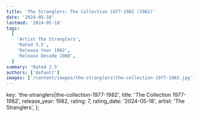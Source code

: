 ```yaml
---
title: 'The Stranglers: The Collection 1977-1982 (1982)'
date: '2024-05-18'
lastmod: '2024-05-18'
tags:
  [
    'Artist The Stranglers',
    'Rated 3.5',
    'Release Year 1982',
    'Release Decade 1980',
  ]
summary: 'Rated 3.5'
authors: ['default']
images: ['/content/images/the-stranglers|the-collection-1977-1982.jpg']
---
```


  key: 'the-stranglers|the-collection-1977-1982',
  title: 'The Collection 1977-1982',
  release_year: 1982,
  rating: 7,
  rating_date: '2024-05-18',
  artist: 'The Stranglers',
};

<MusicRating data={data} />

